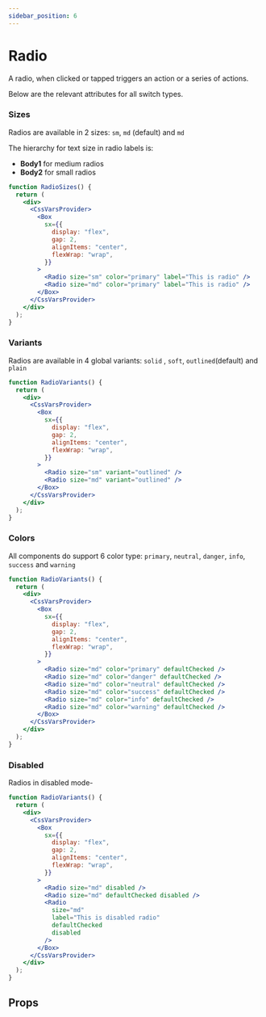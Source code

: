 ```yaml
---
sidebar_position: 6
---
```



# Radio

A radio, when clicked or tapped triggers an action or a series of actions.

Below are the relevant attributes for all switch types.

### Sizes

Radios are available in 2 sizes: `sm`, `md` (default) and `md`

The hierarchy for text size in radio labels is:

- **Body1** for medium radios
- **Body2** for small radios

```jsx live
function RadioSizes() {
  return (
    <div>
      <CssVarsProvider>
        <Box
          sx={{
            display: "flex",
            gap: 2,
            alignItems: "center",
            flexWrap: "wrap",
          }}
        >
          <Radio size="sm" color="primary" label="This is radio" />
          <Radio size="md" color="primary" label="This is radio" />
        </Box>
      </CssVarsProvider>
    </div>
  );
}
```

### Variants

Radios are available in 4 global variants: `solid` , `soft`, `outlined`(default) and `plain`

```jsx live
function RadioVariants() {
  return (
    <div>
      <CssVarsProvider>
        <Box
          sx={{
            display: "flex",
            gap: 2,
            alignItems: "center",
            flexWrap: "wrap",
          }}
        >
          <Radio size="sm" variant="outlined" />
          <Radio size="md" variant="outlined" />
        </Box>
      </CssVarsProvider>
    </div>
  );
}
```

### Colors

All components do support 6 color type: `primary`, `neutral`, `danger`, `info`, `success` and `warning`

```jsx live
function RadioVariants() {
  return (
    <div>
      <CssVarsProvider>
        <Box
          sx={{
            display: "flex",
            gap: 2,
            alignItems: "center",
            flexWrap: "wrap",
          }}
        >
          <Radio size="md" color="primary" defaultChecked />
          <Radio size="md" color="danger" defaultChecked />
          <Radio size="md" color="neutral" defaultChecked />
          <Radio size="md" color="success" defaultChecked />
          <Radio size="md" color="info" defaultChecked />
          <Radio size="md" color="warning" defaultChecked />
        </Box>
      </CssVarsProvider>
    </div>
  );
}
```

### Disabled

Radios in disabled mode-

```jsx live
function RadioVariants() {
  return (
    <div>
      <CssVarsProvider>
        <Box
          sx={{
            display: "flex",
            gap: 2,
            alignItems: "center",
            flexWrap: "wrap",
          }}
        >
          <Radio size="md" disabled />
          <Radio size="md" defaultChecked disabled />
          <Radio
            size="md"
            label="This is disabled radio"
            defaultChecked
            disabled
          />
        </Box>
      </CssVarsProvider>
    </div>
  );
}
```

## Props

<PropsTable name="Radio" />
